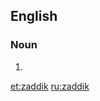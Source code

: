 ==English==

===Noun===
{{en-noun|s|zaddikim}}

# {{alternative spelling of|tzaddik}}

[[et:zaddik]]
[[ru:zaddik]]
